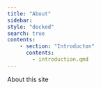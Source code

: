 ```yaml
---
title: "About"
sidebar:
style: "docked"
search: true
contents:
    - section: "Introducton"
      contents:
        - introduction.qmd
---
```


About this site
